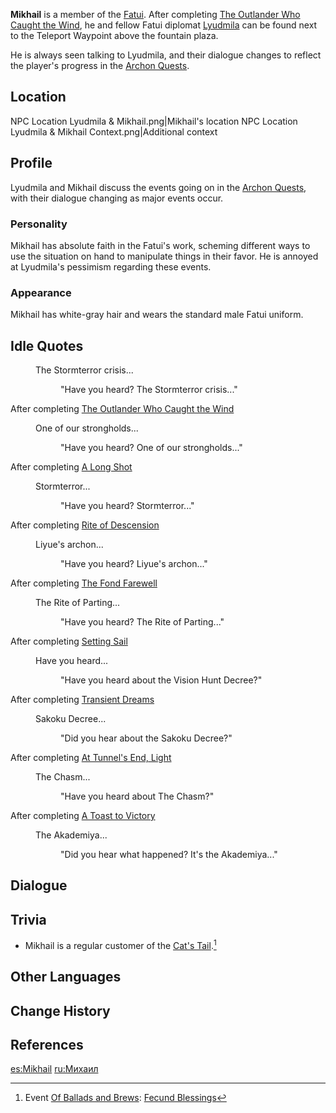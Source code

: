 {{Character Infobox
|type             = NPC
|image            = NPC Mikhail.png
|region           = Mondstadt
|region2          = Snezhnaya
|title            = Fatui Diplomat
|affiliation      = Fatui
}}
'''Mikhail''' {{Lang|ru=Михаил}} is a member of the [[Fatui]]. After completing [[The Outlander Who Caught the Wind]], he and fellow Fatui diplomat [[Lyudmila]] can be found next to the Teleport Waypoint above the fountain plaza.

He is always seen talking to Lyudmila, and their dialogue changes to reflect the player's progress in the [[Archon Quests]].

==Location==
<gallery>
NPC Location Lyudmila & Mikhail.png|Mikhail's location
NPC Location Lyudmila & Mikhail Context.png|Additional context
</gallery>

==Profile==
<!-- detailed story/lore information goes here -->
Lyudmila and Mikhail discuss the events going on in the [[Archon Quests]], with their dialogue changing as major events occur.

===Personality===
Mikhail has absolute faith in the Fatui's work, scheming different ways to use the situation on hand to manipulate things in their favor. He is annoyed at Lyudmila's pessimism regarding these events.

===Appearance===
Mikhail has white-gray hair and wears the standard male Fatui uniform.

==Idle Quotes==
{{Dialogue start}}
: {{DIcon|Idle}} The Stormterror crisis...
:: {{A|VO Mikhail 01.ogg}} "Have you heard? The Stormterror crisis..."
{{Dialogue end}}

;After completing [[The Outlander Who Caught the Wind]]
{{Dialogue start}}
: {{DIcon|Idle}} One of our strongholds...
:: {{A|VO Mikhail 02.ogg}} "Have you heard? One of our strongholds..."
{{Dialogue end}}

;After completing [[A Long Shot]]
{{Dialogue start}}
: {{DIcon|Idle}} Stormterror...
:: {{A|VO Mikhail 03.ogg}} "Have you heard? Stormterror..."
{{Dialogue end}}

;After completing [[Rite of Descension]]
{{Dialogue start}}
: {{DIcon|Idle}} Liyue's archon...
:: {{A|VO Mikhail 04.ogg}} "Have you heard? Liyue's archon..."
{{Dialogue end}}

;After completing [[The Fond Farewell]]
{{Dialogue start}}
: {{DIcon|Idle}} The Rite of Parting...
:: {{A|VO Mikhail 05.ogg}} "Have you heard? The Rite of Parting..."
{{Dialogue end}}

;After completing [[Setting Sail]]
{{Dialogue start}}
: {{DIcon|Idle}} Have you heard...
:: {{A|VO Mikhail 06.ogg}} "Have you heard about the Vision Hunt Decree?"
{{Dialogue end}}

;After completing [[Transient Dreams]]
{{Dialogue start}}
: {{DIcon|Idle}} Sakoku Decree...
:: {{A|VO Mikhail 07.ogg}} "Did you hear about the Sakoku Decree?"
{{Dialogue end}}

;After completing [[At Tunnel's End, Light]]
{{Dialogue start}}
: {{DIcon|Idle}} The Chasm...
:: {{A|VO Mikhail 08.ogg}} "Have you heard about The Chasm?"
{{Dialogue end}}

;After completing [[A Toast to Victory]]
{{Dialogue start}}
: {{DIcon|Idle}} The Akademiya...
:: {{A|VO Mikhail 09.ogg}} "Did you hear what happened? It's the Akademiya..."
{{Dialogue end}}

==Dialogue==
<!-- This dialogue is transcluded from Lyudmila's page. Please update the script on her page. -->
{{Transclude|Lyudmila|Dialogue}}

==Trivia==
* Mikhail is a regular customer of the [[Cat's Tail]].<ref>Event [[Of Ballads and Brews]]: [[Of Ballads and Brews/Fecund Blessings|Fecund Blessings]]</ref>

==Other Languages==
{{Other Languages
|en      = Mikhail
|zhs     = 米哈伊尔
|zhs_rm  = Mǐhāyī'ěr
|zht     = 米哈伊爾
|zht_rm  = Mǐhāyī'ěr
|ja      = ミハイル
|ja_rm   = Mihairu
|ko      = 미하일
|ko_rm   = Mihail
|es      = Mikhail
|fr      = Mikhail
|ru      = Михаил
|th      = Mikhail
|vi      = Mikhail
|de      = Mikhail
|id      = Mikhail
|pt      = Mikhail
|tr      = Mikhail
|it      = Mikhail
}}

==Change History==
{{Change History|1.0}}

==References==
{{Reflist}}

[[es:Mikhail]]
[[ru:Михаил]]